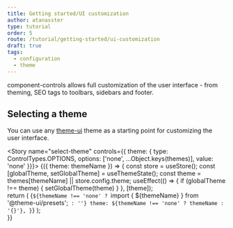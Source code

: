 ```yaml
---
title: Getting started/UI customization
author: atanasster
type: tutorial
order: 5
route: /tutorial/getting-started/ui-customization
draft: true
tags:
  - configuration
  - theme
---
```



component-controls allows full customization of the user interface - from theming, SEO tags to toolbars, sidebars and footer.

## Selecting a theme

You can use any [theme-ui](https://theme-ui.com) theme as a starting point for customizing the user interface.

<Story name="select-theme" controls={{ theme: { type: ControlTypes.OPTIONS, options: ['none', ...Object.keys(themes)], value: 'none' }}}>
  {({ theme: themeName }) => {
    const store = useStore();
    const [globalTheme, setGlobalTheme] = useThemeState();
    const theme = themes[themeName] || store.config.theme;
    useEffect(() => {
      if (globalTheme !== theme) {
        setGlobalTheme(theme)
      }
    }, [theme]);  
    return (
        <Source title=".config/runtime.js">
{`${themeName !== 'none' ? `import { ${themeName} } from '@theme-ui/presets';` : ''}
  theme: ${themeName !== 'none' ? themeName : '{}'},
}`}
      </Source>
    );  
  }}
</Story>

<PropsTable name="select-theme" />


